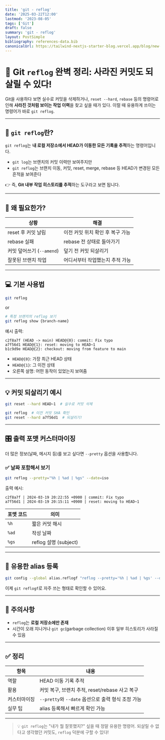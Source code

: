 ```yaml
---
title: 'git - reflog'
date: '2025-03-22T12:00'
lastmod: '2023-08-05'
tags: ['Git']
draft: false
summary: 'git - reflog'
layout: PostSimple
bibliography: references-data.bib
canonicalUrl: https://tailwind-nextjs-starter-blog.vercel.app/blog/new-features-in-v1/
---
```


# 🔄 Git `reflog` 완벽 정리: 사라진 커밋도 되살릴 수 있다!

Git을 사용하다 보면 실수로 커밋을 삭제하거나, `reset --hard`, `rebase` 등의 명령어로 인해 **사라진 것처럼 보이는 작업 이력**을 찾고 싶을 때가 있다. 이럴 때 유용하게 쓰이는 명령어가 바로 `git reflog`.

---

## 📌 `git reflog`란?

`git reflog`는 **내 로컬 저장소에서 HEAD가 이동한 모든 기록을 추적**하는 명령어입니다.

- `git log`는 브랜치의 커밋 이력만 보여주지만
- `git reflog`는 브랜치 이동, 커밋, reset, merge, rebase 등 HEAD가 변경된 모든 흔적을 보여준다

👉 즉, **Git 내부 작업 히스토리를 추적**하는 도구라고 보면 됩니다.

---

## 🧠 왜 필요한가?

| 상황                      | 해결                             |
| ------------------------- | -------------------------------- |
| reset 후 커밋 날림        | 이전 커밋 위치 확인 후 복구 가능 |
| rebase 실패               | rebase 전 상태로 돌아가기        |
| 커밋 덮어쓰기 (`--amend`) | 덮기 전 커밋 되살리기            |
| 잘못된 브랜치 작업        | 어디서부터 작업했는지 추적 가능  |

---

## 💻 기본 사용법

```bash
git reflog
```

or

```bash
# 특정 브랜치의 reflog 보기
git reflog show {branch-name}
```

예시 출력:

```
c2f8a7f (HEAD -> main) HEAD@{0}: commit: Fix typo
a7f56d1 HEAD@{1}: reset: moving to HEAD~1
b1c9d9e HEAD@{2}: checkout: moving from feature to main
```

- `HEAD@{0}`: 가장 최근 HEAD 상태
- `HEAD@{1}`: 그 이전 상태
- 오른쪽 설명: 어떤 동작이 있었는지 보여줌

---

## 💡 커밋 되살리기 예시

```bash
git reset --hard HEAD~1  # 실수로 커밋 삭제

git reflog  # 이전 커밋 SHA 확인
git reset --hard a7f56d1  # 되살리기!
```

---

## 🎛️ 출력 포맷 커스터마이징

더 많은 정보(날짜, 메시지 등)를 보고 싶다면 `--pretty` 옵션을 사용합니다.

### ✅ 날짜 포함해서 보기

```bash
git reflog --pretty="%h | %ad | %gs" --date=iso
```

출력 예시:

```
c2f8a7f | 2024-03-19 20:22:55 +0900 | commit: Fix typo
a7f56d1 | 2024-03-19 20:15:11 +0900 | reset: moving to HEAD~1
```

| 포맷 코드 | 의미                  |
| --------- | --------------------- |
| `%h`      | 짧은 커밋 해시        |
| `%ad`     | 작성 날짜             |
| `%gs`     | reflog 설명 (subject) |

---

## 🧪 유용한 alias 등록

```bash
git config --global alias.reflogf "reflog --pretty='%h | %ad | %gs' --date=iso"
```

이제 `git reflogf`로 자주 쓰는 형태로 확인할 수 있어요.

---

## 🛑 주의사항

- `reflog`는 **로컬 저장소에만 존재**
- 시간이 오래 지나거나 `git gc`(garbage collection) 이후 일부 히스토리가 사라질 수 있음

---

## ✅ 정리

| 항목         | 내용                                               |
| ------------ | -------------------------------------------------- |
| 역할         | HEAD 이동 기록 추적                                |
| 활용         | 커밋 복구, 브랜치 추적, reset/rebase 사고 복구     |
| 커스터마이징 | `--pretty`와 `--date` 옵션으로 출력 형식 조정 가능 |
| 실무 팁      | alias 등록해서 빠르게 확인 가능                    |

---

> 💡 `git reflog`는 "내가 뭘 잘못했지?" 싶을 때 정말 유용한 명령어.
> 되살릴 수 없다고 생각했던 커밋도, `reflog` 덕분에 구할 수 있다!
